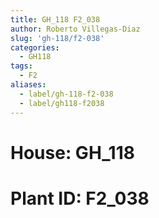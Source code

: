 ```yaml
---
title: GH_118 F2_038
author: Roberto Villegas-Diaz
slug: 'gh-118/f2-038'
categories:
  - GH118
tags:
  - F2
aliases:
  - label/gh-118-f2-038
  - label/gh118-f2038
---
```


# **House**: GH_118
# **Plant ID**: F2_038
